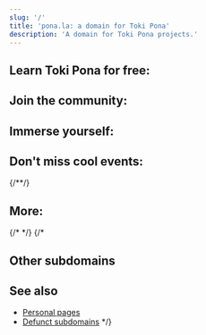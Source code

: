 ```yaml
---
slug: '/'
title: 'pona.la: a domain for Toki Pona'
description: 'A domain for Toki Pona projects.'
---
```



## Learn Toki Pona for free:
<List>
    <Card url="https://wasona.com" />
    <Card url="https://www.youtube.com/playlist?list=PLoLQoll2U6WEeCO7C2oc1LTWgkoBC8rvT" />
    <Card url="https://nimi.li" />
    <Card url="learn" />
</List>

## Join the community:
<List>
    <Card url="https://discord.gg/mapona" />
    <Card url="https://discord.gg/ChC6qtVsSE" />
    <Card url="https://discord.gg/kBdKdT4Zuq" />
    <Card url="https://bsky.app/profile/tokiponavr.bsky.social" />
    <Card url="https://sona.pona.la/wiki/Communities" />
</List>

## Immerse yourself:
<List>
    <Card url="https://lipu.pona.la" />
    <Card url="https://liputenpo.org" />
    <Card url="https://www.youtube.com/playlist?list=PLjOmpMyMxd8Qs2mAXcLk817tQy_AQj09u" />
    <Card url="https://www.youtube.com/watch?v=ho0RS-aFUqI" />
</List>

## Don't miss cool events:
<List>
    <Card url="https://sin-kulupu.pona.la" />
    {/*<Card url="https://tenpo.pona.la" />*/}
    <Card url="https://utala.pona.la" />
    <Card url="https://suno.pona.la" />
</List>

## More:
<List>
    {/*
    <Card url="https://ma.pona.la" />*/}
    <Card url="https://tokipona.org" />
    <Card url="subdomains" />
</List>
{/*<List>
    <Card url="https://sona.pona.la" />
    <Card url="https://lipu-sona.pona.la" />
    <Card url="https://seka.pona.la" />
    <Card url="https://nimi.pona.la" />
</List>

## Other subdomains
<List>
    <Card url="https://sitelen.pona.la" />
    <Card url="https://nasi.pona.la" />
    <Card url="https://mutenpo.pona.la" />
    <Card url="https://sike.pona.la" />
    <Card url="https://sona-suli.pona.la" />
</List>

## See also

* [Personal pages](personal)
* [Defunct subdomains](defunct)
*/}

